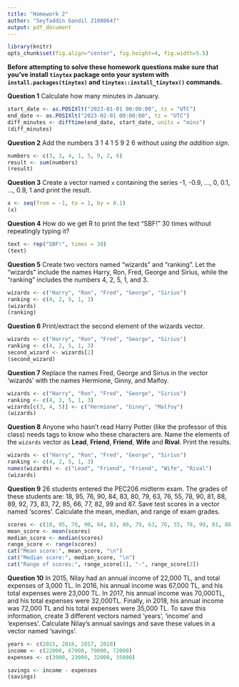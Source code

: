 ```yaml
---
title: "Homework 2"
author: "Seyfaddin Gandil 21080647"
output: pdf_document
---
```


```r
library(knitr)
opts_chunk$set(fig.align="center", fig.height=4, fig.width=5.5)
```

**Before attempting to solve these homework questions make sure that you've install `tinytex` package onto your system with `install.packages(tinytex)` and `tinytex::install_tinytex()` commands.**

\vspace{1cm}

**Question 1** Calculate how many minutes in January.

```r
start_date <- as.POSIXlt("2023-01-01 00:00:00", tz = "UTC")
end_date <- as.POSIXlt("2023-02-01 00:00:00", tz = "UTC")
diff_minutes <- difftime(end_date, start_date, units = "mins")
(diff_minutes)
```

**Question 2** Add the numbers 3 1 4 1 5 9 2 6 without *using the addition sign*.

```r
numbers <- c(3, 1, 4, 1, 5, 9, 2, 6)
result <- sum(numbers)
(result)
```

**Question 3** Create a vector named `x` containing the series -1, -0.9, ..., 0, 0.1, ..., 0.9, 1 and print the result.

```r
x <- seq(from = -1, to = 1, by = 0.1)
(x)
```

**Question 4** How do we get R to print the text "SBF!" 30 times without repeatingly typing it?

```r
text <- rep("SBF!", times = 30)
(text)
```

**Question 5** Create two vectors named "wizards" and "ranking".
Let the "wizards" include the names Harry, Ron, Fred, George and Sirius, while the "ranking" includes the numbers 4, 2, 5, 1, and 3.

```r
wizards <- c("Harry", "Ron", "Fred", "George", "Sirius")
ranking <- c(4, 2, 5, 1, 3)
(wizards)
(ranking)
```

**Question 6** Print/extract the second element of the wizards vector.

```r
wizards <- c("Harry", "Ron", "Fred", "George", "Sirius")
ranking <- c(4, 2, 5, 1, 3)
second_wizard <- wizards[2]
(second_wizard)
```

**Question 7** Replace the names Fred, George and Sirius in the vector 'wizards' with the names Hermione, Ginny, and Malfoy.

```r
wizards <- c("Harry", "Ron", "Fred", "George", "Sirius")
ranking <- c(4, 2, 5, 1, 3)
wizards[c(3, 4, 5)] <- c("Hermione", "Ginny", "Malfoy")
(wizards)
```

**Question 8** Anyone who hasn't read Harry Potter (like the professor of this class) needs tags to know who these characters are.
Name the elements of the `wizards` vector as **Lead**, **Friend**, **Friend**, **Wife** and **Rival**.
Print the results.

```r
wizards <- c("Harry", "Ron", "Fred", "George", "Sirius")
ranking <- c(4, 2, 5, 1, 3)
names(wizards) <- c("Lead", "Friend", "Friend", "Wife", "Rival")
(wizards)
```

**Question 9** 26 students entered the PEC206 midterm exam.
The grades of these students are: 18, 95, 76, 90, 84, 83, 80, 79, 63, 76, 55, 78, 90, 81, 88, 89, 92, 73, 83, 72, 85, 66, 77, 82, 99 and 87.
Save test scores in a vector named 'scores'.
Calculate the mean, median, and range of exam grades.

```r
scores <- c(18, 95, 76, 90, 84, 83, 80, 79, 63, 76, 55, 78, 90, 81, 88, 89, 92, 73, 83, 72, 85, 66, 77, 82, 99, 87)
mean_score <- mean(scores)
median_score <- median(scores)
range_score <- range(scores)
cat("Mean score:", mean_score, "\n")
cat("Median score:", median_score, "\n")
cat("Range of scores:", range_score[1], "-", range_score[2])
```



**Question 10** In 2015, Nilay had an annual income of 22,000 TL, and total expenses of 3,000 TL.
In 2016, his annual income was 67,000 TL, and his total expenses were 23,000 TL.
In 2017, his annual income was 70,000TL, and his total expenses were 32,000TL.
Finally, in 2018, his annual income was 72,000 TL and his total expenses were 35,000 TL.
To save this information, create 3 different vectors named 'years', 'income' and 'expenses'.
Calculate Nilay's annual savings and save these values in a vector named 'savings'.

```r
years <- c(2015, 2016, 2017, 2018)
income <- c(22000, 67000, 70000, 72000)
expenses <- c(3000, 23000, 32000, 35000)

savings <- income - expenses
(savings)
```
